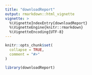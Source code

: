 ```yaml
---
title: "downloadReport"
output: rmarkdown::html_vignette
vignette: >
  %\VignetteIndexEntry{downloadReport}
  %\VignetteEngine{knitr::rmarkdown}
  %\VignetteEncoding{UTF-8}
---
```


```r
knitr::opts_chunk$set(
  collapse = TRUE,
  comment = "#>"
)
```

```r
library(downloadReport)
```
